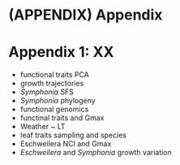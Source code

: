 # (APPENDIX) Appendix {-} 

# Appendix 1: XX

* functional traits PCA
* growth trajectories
* *Symphonia* SFS
* *Symphonia* phylogeny
* functional genomics
* functinal traits and Gmax
* Weather ~ LT
* leaf traits sampling and species
* Eschweilera NCI and Gmax
* *Eschweilera* and *Symphonia* growth variation

